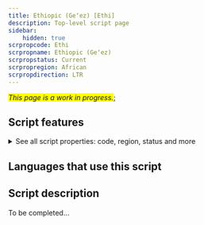 ```yaml
---
title: Ethiopic (Geʻez) [Ethi]
description: Top-level script page
sidebar:
    hidden: true
scrpropcode: Ethi
scrpropname: Ethiopic (Geʻez)
scrpropstatus: Current
scrpropregion: African
scrpropdirection: LTR
---
```


<span style='background-color:yellow'>_This page is a work in progress._</span>;


## Script features

<details>
<summary> See all script properties: code, region, status and more</summary>
<ScriptInfo />
</details>

## Languages that use this script

<WsList script='Ethi' wsMax='5' />

## Script description

To be completed...

